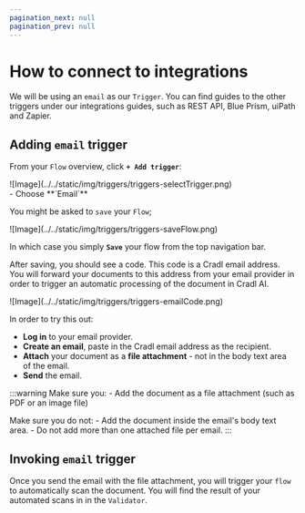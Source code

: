 ```yaml
---
pagination_next: null
pagination_prev: null
---
```


# How to connect to integrations


<ScrollProgressBar />

We will be using an `email` as our `Trigger`. You can find guides to the other triggers under our integrations guides, such as REST API, Blue Prism, uiPath and Zapier.

## Adding `email` trigger

From your `Flow` overview, click <span className="utils-admonition-success">**`+ Add trigger`**</span>:

<div class="image-backdrop utils-mb-10">
  <p class="image-backdrop-caption text-sm"></p>
  ![Image](../../static/img/triggers/triggers-selectTrigger.png)
</div>
- Choose <span className="utils-admonition-success">**`Email`**</span>

You might be asked to `save` your `Flow`;

<div class="image-backdrop utils-mb-10">
  <p class="image-backdrop-caption text-sm"></p>
  ![Image](../../static/img/triggers/triggers-saveFlow.png)
</div>

In which case you simply <span className="utils-admonition-success">**`Save`**</span> your flow from the top navigation bar.

After saving, you should see a code. This code is a Cradl email address. You will forward your documents to this address from your email provider in order to trigger an automatic processing of the document in Cradl AI.

<div class="image-backdrop utils-mb-10">
  <p class="image-backdrop-caption text-sm"></p>
  ![Image](../../static/img/triggers/triggers-emailCode.png)
</div>

In order to try this out:

- **Log in** to your email provider.
- **Create an email**, paste in the Cradl email address as the recipient.
- **Attach** your document as a **file attachment** - not in the body text area of the email.
- **Send** the email.

:::warning
Make sure you: - Add the document as a file attachment (such as PDF or an image file)

Make sure you do not: - Add the document inside the email's body text area. - Do not add more than one attached file per email.
:::

## Invoking `email` trigger

Once you send the email with the file attachment, you will trigger your `flow` to automatically scan the document. You will find the result of your automated scans in in the `Validator`.
